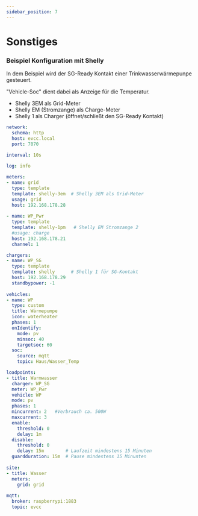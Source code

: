 ```yaml
---
sidebar_position: 7
---
```



# Sonstiges


### Beispiel Konfiguration mit Shelly

In dem Beispiel wird der SG-Ready Kontakt einer Trinkwasserwärmepunpe gesteuert.

"Vehicle-Soc" dient dabei als Anzeige für die Temperatur.

- Shelly 3EM als Grid-Meter
- Shelly EM (Stromzange) als Charge-Meter
- Shelly 1 als Charger (öffnet/schließt den SG-Ready Kontakt)


```yaml
network:
  schema: http
  host: evcc.local
  port: 7070

interval: 10s  
 
log: info

meters:
- name: grid
  type: template
  template: shelly-3em  # Shelly 3EM als Grid-Meter
  usage: grid
  host: 192.168.178.28
 
- name: WP_Pwr 
  type: template
  template: shelly-1pm   # Shelly EM Stromzange 2 
  #usage: charge
  host: 192.168.178.21
  channel: 1

chargers:
- name: WP_SG
  type: template
  template: shelly      # Shelly 1 für SG-Kontakt
  host: 192.168.178.29
  standbypower: -1
     
vehicles:
- name: WP
  type: custom
  title: Wärmepumpe
  icon: waterheater
  phases: 1 
  onIdentify:
    mode: pv
    minsoc: 40     
    targetsoc: 60
  soc:   
    source: mqtt
    topic: Haus/Wasser_Temp 

loadpoints:
- title: Warmwasser
  charger: WP_SG
  meter: WP_Pwr
  vehicle: WP
  mode: pv
  phases: 1
  mincurrent: 2   #Verbrauch ca. 500W
  maxcurrent: 3
  enable:             
    threshold: 0
    delay: 1m  
  disable:            
    threshold: 0    
    delay: 15m        # Laufzeit mindestens 15 Minuten
  guardduration: 15m  # Pause mindestens 15 Minunten
             
site:
- title: Wasser
  meters:
    grid: grid
 
mqtt:
  broker: raspberrypi:1883
  topic: evcc

```

